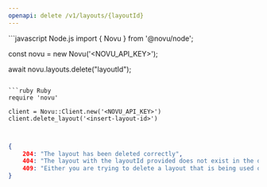 ```yaml
---
openapi: delete /v1/layouts/{layoutId}
---
```


<RequestExample>
```javascript Node.js
import { Novu } from '@novu/node';

const novu = new Novu('<NOVU_API_KEY>');

await novu.layouts.delete("layoutId");
```

```ruby Ruby
require 'novu'

client = Novu::Client.new('<NOVU_API_KEY>')
client.delete_layout('<insert-layout-id>')
```

```python Python

```

```java Java

```

</RequestExample>

<ResponseExample>

```json Response
{
    204: "The layout has been deleted correctly",
    404: "The layout with the layoutId provided does not exist in the database so it can not be deleted.",
    409: "Either you are trying to delete a layout that is being used or a layout that is the default in the environment."
}
```

</ResponseExample>